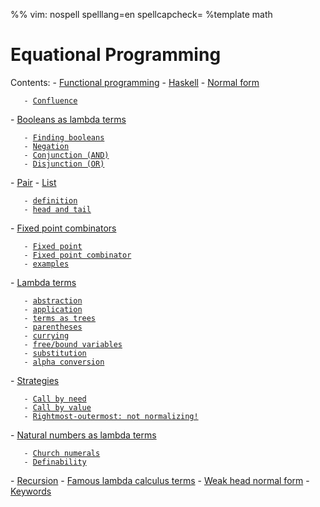 %% vim: nospell spelllang=en spellcapcheck=
%template math
= Equational Programming =
Contents:
- [[/functional-programming#Functional programming|Functional programming]]
- [[/haskell#Haskell|Haskell]]
- [[/normal-form#Normal form|Normal form]]
    - [[/normal-form#Normal form#Confluence|Confluence]]
- [[/booleans-as-lambda-terms#Booleans as lambda terms|Booleans as lambda terms]]
    - [[/booleans-as-lambda-terms#Booleans as lambda terms#Finding booleans|Finding booleans]]
    - [[/booleans-as-lambda-terms#Booleans as lambda terms#Negation|Negation]]
    - [[/booleans-as-lambda-terms#Booleans as lambda terms#Conjunction (AND)|Conjunction (AND)]]
    - [[/booleans-as-lambda-terms#Booleans as lambda terms#Disjunction (OR)|Disjunction (OR)]]
- [[/pair#Pair|Pair]]
- [[/list#List|List]]
    - [[/list#List#definition|definition]]
    - [[/list#List#head and tail|head and tail]]
- [[/fixed-point-combinators#Fixed point combinators|Fixed point combinators]]
    - [[/fixed-point-combinators#Fixed point combinators#Fixed point|Fixed point]]
    - [[/fixed-point-combinators#Fixed point combinators#Fixed point combinator|Fixed point combinator]]
    - [[/fixed-point-combinators#Fixed point combinators#examples|examples]]
- [[/lambda-terms#Lambda terms|Lambda terms]]
    - [[/lambda-terms#Lambda terms#abstraction|abstraction]]
    - [[/lambda-terms#Lambda terms#application|application]]
    - [[/lambda-terms#Lambda terms#terms as trees|terms as trees]]
    - [[/lambda-terms#Lambda terms#parentheses|parentheses]]
    - [[/lambda-terms#Lambda terms#currying|currying]]
    - [[/lambda-terms#Lambda terms#free/bound variables|free/bound variables]]
    - [[/lambda-terms#Lambda terms#substitution|substitution]]
    - [[/lambda-terms#Lambda terms#alpha conversion|alpha conversion]]
- [[/strategies#Strategies|Strategies]]
    - [[/strategies#Strategies#Call by need|Call by need]]
    - [[/strategies#Strategies#Call by value|Call by value]]
    - [[/strategies#Strategies#Rightmost-outermost: not normalizing!|Rightmost-outermost: not normalizing!]]
- [[/natural-numbers-as-lambda-terms#Natural numbers as lambda terms|Natural numbers as lambda terms]]
    - [[/natural-numbers-as-lambda-terms#Natural numbers as lambda terms#Church numerals|Church numerals]]
    - [[/natural-numbers-as-lambda-terms#Natural numbers as lambda terms#Definability|Definability]]
- [[/recursion#Recursion|Recursion]]
- [[/famous-lambda-calculus-terms#Famous lambda calculus terms|Famous lambda calculus terms]]
- [[/weak-head-normal-form#Weak head normal form|Weak head normal form]]
- [[/keywords#Keywords|Keywords]]

